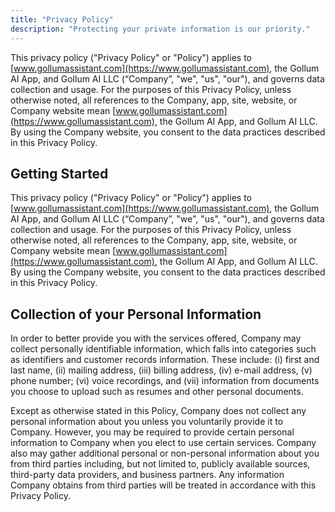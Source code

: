 ```yaml
---
title: "Privacy Policy"
description: "Protecting your private information is our priority."
---
```


This privacy policy ("Privacy Policy" or "Policy") applies to [www.gollumassistant.com](https://www.gollumassistant.com), the Gollum AI App, and Gollum AI LLC (“Company”, "we", "us", "our"), and governs data collection and usage. For the purposes of this Privacy Policy, unless otherwise noted, all references to the Company, app, site, website, or Company website mean [www.gollumassistant.com](https://www.gollumassistant.com), the Gollum AI App, and Gollum AI LLC. By using the Company website, you consent to the data practices described in this Privacy Policy.

## Getting Started

This privacy policy ("Privacy Policy" or "Policy") applies to [www.gollumassistant.com](https://www.gollumassistant.com), the Gollum AI App, and Gollum AI LLC (“Company”, "we", "us", "our"), and governs data collection and usage. For the purposes of this Privacy Policy, unless otherwise noted, all references to the Company, app, site, website, or Company website mean [www.gollumassistant.com](https://www.gollumassistant.com), the Gollum AI App, and Gollum AI LLC. By using the Company website, you consent to the data practices described in this Privacy Policy.

## Collection of your Personal Information

In order to better provide you with the services offered, Company may collect personally identifiable information, which falls into categories such as identifiers and customer records information. These include: (i) first and last name, (ii) mailing address, (iii) billing address, (iv) e-mail address, (v) phone number; (vi) voice recordings, and (vii) information from documents you choose to upload such as resumes and other personal documents.

Except as otherwise stated in this Policy, Company does not collect any personal information about you unless you voluntarily provide it to Company. However, you may be required to provide certain personal information to Company when you elect to use certain services. Company also may gather additional personal or non-personal information about you from third parties including, but not limited to, publicly available sources, third-party data providers, and business partners. Any information Company obtains from third parties will be treated in accordance with this Privacy Policy.